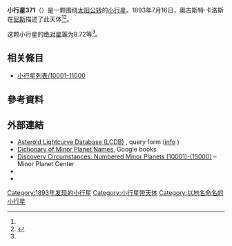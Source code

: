 {{Infobox planet
 | minorplanet     = yes
 | name            = 371 Bohemia
 | background      = #D6D6D6
 | image = 
 | image_size      = 
 | caption         =
 | discovery_ref   =  <ref name="MPC-object" />
 | discoverer      = [[奧古斯特·卡洛斯|奧古斯特·卡洛斯]]
 | discovery_site  = [[尼斯|尼斯]]
 | discovered      = 1893年7月16日
 | mpc_name        = 371 Bohemia
 | alt_names       = 371 Bohemia
 | pronounced      = 
 | named_after     = <ref name="MPC-object" />
 | mp_category     = [[主帶小行星|主帶小行星]] <ref name="MPC-object" /><ref name="jpldata" />
 | orbit_ref       = <ref name="a">[http://ssd.jpl.nasa.gov/sbdb.cgi?sstr=371 371] {{Wayback|url=http://ssd.jpl.nasa.gov/sbdb.cgi?sstr=371 |date=20200803122145 }}，小行星數據庫瀏覽器（JPL Small-Body Database Browser）－[[美国国家航空航天局|美国国家航空航天局]]喷气推进实验室</ref>
 | epoch           = 2018-03-23.0（[[儒略日|JD]] 2458200.5）
 | uncertainty     = 0
 | observation_arc = 
 | aphelion = {{convert|2.902|AU|km|3|abbr=on|lk=out}}
 | perihelion      = {{convert|2.5496665|AU|km|3|abbr=on}}
 | semimajor       = 2.7258900
 | eccentricity    = 0.0646481
 | period          = 4.5[[儒略年|yr]]
 | mean_anomaly    = 274.77241[[度|°]]
 | mean_motion     = {{Deg2DMS|0.21899860|sup=ms}} / day
 | inclination     = 7.39719
 | asc_node        = 283.43535°
 | arg_peri        = 343.34755
 | mean_diameter   = 
 | rotation        = 
 | albedo          =
 | spectral_type   =
 | abs_magnitude   = 8.72<ref name="jpldata" />
}}
'''小行星371'''（{{lang-en|371 Bohemia}}）是一颗围绕[[太阳|太阳]][[公转|公转]]的[[小行星|小行星]]。1893年7月16日，奧古斯特·卡洛斯在[[尼斯|尼斯]]描述了此天体<ref name="a" /><ref>{{cite news|title=小行星列表|url=http://cfa-www.harvard.edu/iau/lists/NumberedMPs.txt|accessdate=2018-10-19|newspaper=哈佛大学|archive-date=2008-05-17|archive-url=https://web.archive.org/web/20080517010638/http://cfa-www.harvard.edu/iau/lists/NumberedMPs.txt|dead-url=no}}</ref>。

这颗小行星的[[绝对星等|绝对星等]]为8.72等<ref name="a" />。

== 相关條目 ==
*[[小行星列表/10001-11000|小行星列表/10001-11000]]

== 參考資料 ==
{{reflist|refs=

<ref name="jpldata">{{cite web
 |type         = 2018-01-26 last obs.
 |title        = JPL Small-Body Database Browser:371 Bohemia-371 Bohemia
 |url          = https://ssd.jpl.nasa.gov/sbdb.cgi?sstr=371
 |publisher    = [[Jet_Propulsion_Laboratory|Jet Propulsion Laboratory]]
 |accessdate   = 28 March 2018
 |archive-date = 2020-08-03
 |archive-url  = https://web.archive.org/web/20200803122145/https://ssd.jpl.nasa.gov/sbdb.cgi?sstr=371
 |dead-url     = no
}}</ref>

<ref name="MPC-object">{{cite web
  |title      = 371 Bohemia
  |work      = Minor Planet Center
  |url      = https://www.minorplanetcenter.net/db_search/show_object?object_id=371
  |accessdate      = 28 March 2018
  |archive-date      = 2016-03-04
  |archive-url      = https://web.archive.org/web/20160304133529/http://www.minorplanetcenter.net/db_search/show_object?object_id=371
  |dead-url      = no
  }}</ref>

}}

==  外部連結 ==
* [http://www.minorplanet.info/PHP/lcdbsummaryquery.php Asteroid Lightcurve Database (LCDB)] {{Wayback|url=http://www.minorplanet.info/PHP/lcdbsummaryquery.php |date=20171210173955 }}, query form ([http://www.minorplanet.info/lightcurvedatabase.html info] {{Wayback|url=http://www.minorplanet.info/lightcurvedatabase.html |date=20171216050541 }})
* [https://books.google.com/books?id=aeAg1X7afOoC&pg Dictionary of Minor Planet Names], Google books
* [http://www.minorplanetcenter.net/iau/lists/NumberedMPs010001.html Discovery Circumstances: Numbered Minor Planets (10001)-(15000)] {{Wayback|url=http://www.minorplanetcenter.net/iau/lists/NumberedMPs010001.html |date=20180612162317 }} – Minor Planet Center
* {{AstDys|371}}
* {{JPL small body}}

{{Minor Planet Number|[[小行星370|小行星370]]|[[小行星372|小行星372]]}}
{{小天体}}

[[Category:1893年发现的小行星|Category:1893年发现的小行星]]
[[Category:小行星带天体|Category:小行星带天体]]
[[Category:以地名命名的小行星|Category:以地名命名的小行星]]


{{Beltasteroid-stub}}